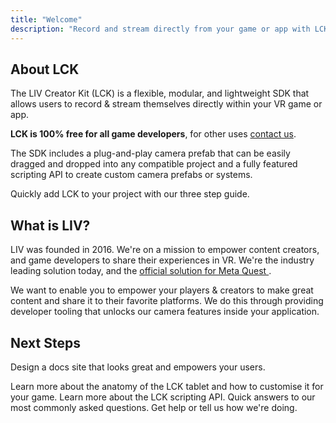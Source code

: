 ```yaml
---
title: "Welcome"
description: "Record and stream directly from your game or app with LCK."
---
```


## About LCK

The LIV Creator Kit (LCK) is a flexible, modular, and lightweight SDK that allows users to record & stream themselves directly within your VR game or app.

**LCK is 100% free for all game developers**, for other uses [contact us](/learn-more/contact-us).

The SDK includes a plug-and-play camera prefab that can be easily dragged and dropped into any compatible project and a fully featured scripting API to create custom camera prefabs or systems.

<Card title="Get Started With LCK" icon="rocket" horizontal="false" href="/installation" cta="Start now">
  Quickly add LCK to your project with our three step guide.
</Card>

## What is LIV?

LIV was founded in 2016. We're on a mission to empower content creators, and game developers to share their experiences in VR. We're the industry leading solution today, and the [official solution for Meta Quest ](https://developers.meta.com/horizon/blog/meta-quest-developer-LIV-mixed-reality-capture-support-sdk/).

We want to enable you to empower your players & creators to make great content and share it to their favorite platforms. We do this through providing developer tooling that unlocks our camera features inside your application.

## Next Steps

Design a docs site that looks great and empowers your users.

<Columns cols={2}>
  <Card title="Customising The Tablet" icon="palette" href="/customisation/tablet-intro">
    Learn more about the anatomy of the LCK tablet and how to customise it for your game.
  </Card>
  <Card title="API documentation" icon="terminal" href="/api-reference/Introduction">
    Learn more about the LCK scripting API.
  </Card>
  <Card title="Frequently Asked Questions" icon="question" href="/learn-more/faq">
    Quick answers to our most commonly asked questions.
  </Card>
  <Card title="Contact Us" icon="map" href="/learn-more/contact-us">
    Get help or tell us how we're doing.
  </Card>
</Columns>